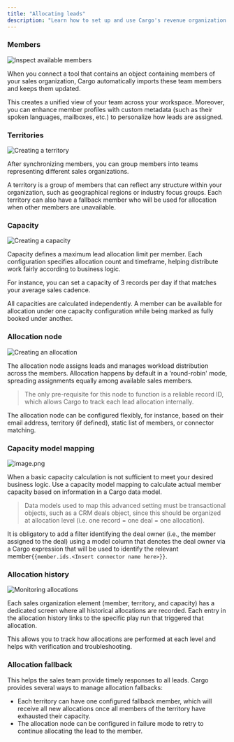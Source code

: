 ```yaml
---
title: "Allocating leads"
description: "Learn how to set up and use Cargo's revenue organization features for lead allocation"
---
```


### Members

![Inspect available members](/images/allocating-leads-1.png)

When you connect a tool that contains an object containing members of your sales organization, Cargo automatically imports these team members and keeps them updated.

This creates a unified view of your team across your workspace. Moreover, you can enhance member profiles with custom metadata (such as their spoken languages, mailboxes, etc.) to personalize how leads are assigned.

### Territories

![Creating a territory](/images/allocating-leads-2.png)

After synchronizing members, you can group members into teams representing different sales organizations.

A territory is a group of members that can reflect any structure within your organization, such as geographical regions or industry focus groups. Each territory can also have a fallback member who will be used for allocation when other members are unavailable.

### Capacity

![Creating a capacity](/images/allocating-leads-3.png)

Capacity defines a maximum lead allocation limit per member. Each configuration specifies allocation count and timeframe, helping distribute work fairly according to business logic.

For instance, you can set a capacity of 3 records per day if that matches your average sales cadence.

All capacities are calculated independently. A member can be available for allocation under one capacity configuration while being marked as fully booked under another.

### Allocation node

![Creating an allocation](/images/allocating-leads-4.png)

The allocation node assigns leads and manages workload distribution across the members. Allocation happens by default in a 'round-robin' mode, spreading assignments equally among available sales members.

> The only pre-requisite for this node to function is a reliable record ID, which allows Cargo to track each lead allocation internally.

The allocation node can be configured flexibly, for instance, based on their email address, territory (if defined), static list of members, or connector matching.

### Capacity model mapping

![image.png](/images/image.png)

When a basic capacity calculation is not sufficient to meet your desired business logic. Use a capacity model mapping to calculate actual member capacity based on information in a Cargo data model.

> Data models used to map this advanced setting must be transactional objects, such as a CRM deals object, since this should be organized at allocation level (i.e. one record = one deal = one allocation).

It is obligatory to add a filter identifying the deal owner (i.e., the member assigned to the deal) using a model column that denotes the deal owner via a Cargo expression that will be used to identify the relevant member`{{member.ids.<Insert connector name here>}}`.

### Allocation history

![Monitoring allocations](/images/allocating-leads-6.png)

Each sales organization element (member, territory, and capacity) has a dedicated screen where all historical allocations are recorded. Each entry in the allocation history links to the specific play run that triggered that allocation.

This allows you to track how allocations are performed at each level and helps with verification and troubleshooting.

### Allocation fallback

This helps the sales team provide timely responses to all leads. Cargo provides several ways to manage allocation fallbacks:

- Each territory can have one configured fallback member, which will receive all new allocations once all members of the territory have exhausted their capacity.
- The allocation node can be configured in failure mode to retry to continue allocating the lead to the member.